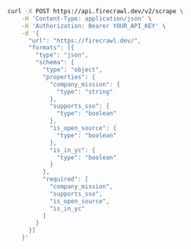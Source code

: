 ```bash cURL
curl -X POST https://api.firecrawl.dev/v2/scrape \
    -H 'Content-Type: application/json' \
    -H 'Authorization: Bearer YOUR_API_KEY' \
    -d '{
      "url": "https://firecrawl.dev/",
      "formats": [{
        "type": "json",
        "schema": {
          "type": "object",
          "properties": {
            "company_mission": {
              "type": "string"
            },
            "supports_sso": {
              "type": "boolean"
            },
            "is_open_source": {
              "type": "boolean"
            },
            "is_in_yc": {
              "type": "boolean"
            }
          },
          "required": [
            "company_mission",
            "supports_sso",
            "is_open_source",
            "is_in_yc"
          ]
        }
      }]
    }'
```
